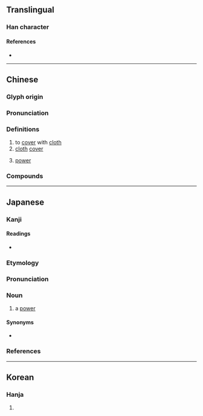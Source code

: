 {{also|幂|羃}}
{{character info/new}}
==Translingual==

===Han character===
{{Han char|rn=14|rad=冖|as=14|sn=16|four=37227|canj=BTAB|ids=⿱冖幕}}

====References====
* {{Han ref|kx=0131.090|dkj=01601|dj=0294.050|hdz=10306.050|uh=51AA|ud=20906|bh=BEAD|bd=48813}}

----

==Chinese==
{{zh-forms|s=幂}}

===Glyph origin===
{{Han etym}}

===Pronunciation===
{{zh-pron
|m=mì
|c=mik6
|mc=y
|oc=y
|cat=v,n
}}

===Definitions===
{{zh-hanzi}}

# to [[cover]] with [[cloth]]
# [[cloth]] [[cover]]
# {{lb|zh|mathematics}} [[power]]

===Compounds===
{{zh-der|冪冪|升冪|冪級數|乘冪|冪䍦|降冪排列|降冪|冪律}}

----

==Japanese==

===Kanji===
{{ja-kanji|grade=|rs=冖14}}

====Readings====
* {{ja-readings
|goon=みゃく
|kanon=べき
|kun=[[おおい]] (ooi), [[ふきん]] (fukin)}}

===Etymology===
{{ja-kanjitab|べき|yomi=o}}
{{rfe|ja|「冪」の字義は「覆う、覆うもの」である。江戸時代の和算家は冪の略字として「巾」を用いていた。第二次世界大戦後の漢字制限政策のもと、これらの字は常用漢字・当用漢字に含まれず、1950年代以降の学習参考書などの出版物では仮名書きまたは「累乗」への書き換えが進められ、結果として初等数学の教科書ではもっぱら「累乗」が用いられた。「累乗」の字義は「重ね掛けた乗算」であり、自然数乗以外の冪に対して用いることは字義からすればあまり自然でない。}}
===Pronunciation===
{{ja-pron|yomi=o|べき|acc=1|acc_ref=DJR}}

===Noun===
{{ja-noun|べき}}

# {{lb|ja|mathematics|sort=へき'}} a [[power]]

====Synonyms====
* {{ja-r|冪乗|べきじょう}}

===References===
<references/>

----

==Korean==

===Hanja===
{{ko-hanja|hangeul=멱|rv=myeok|mr=myŏk}}

# {{defn|lang=ko|sort=冖14}}